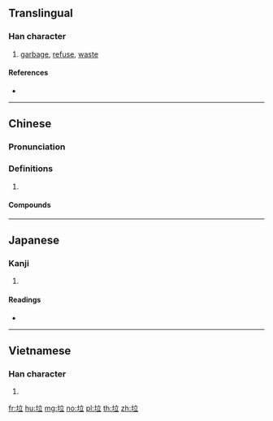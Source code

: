 {{character info/new}}
==Translingual==

===Han character===
{{Han char|rn=32|rad=土|as=05|sn=8|four=40118|canj=GYT|ids=⿰土立}}

# [[garbage]], [[refuse]], [[waste]]

====References====
* {{Han ref|kx=0227.271|dkj=05029|dj=0463.140|hdz=10434.060|uh=5783|ud=22403|bh=A955|bd=43349}}

----

==Chinese==
{{zh-forms}}

===Pronunciation===
{{zh-pron
|m=垃
|c=laap6
|mn=qz,xm,zz:la̍p/qz,twv,xm,zz:lap/tw:lah
|cat=
}}

===Definitions===
{{zh-hanzi}}

# {{rfdef|zh}}

====Compounds====
{{zh-der|垃圾|垃圾分類|垃圾回收|垃圾堆|垃圾場|垃圾山|垃圾桶|垃圾相|垃圾筒|垃圾箱|垃圾車|垃圾量|垃圾食物}}

----

==Japanese==

===Kanji===
{{ja-kanji|grade=|rs=土05}}

# {{defn|lang=ja|sort=土05}}

====Readings====
* {{ja-readings|on=[[らつ]] (ratsu)|kun=}}

----

==Vietnamese==

===Han character===
{{vi-hantu|[[lạp]], [[lắp]], [[lấp]], [[lớp]], [[rập]], [[lọp]]|rs=土05}}

# {{defn|lang=vi}}

[[fr:垃]]
[[hu:垃]]
[[mg:垃]]
[[no:垃]]
[[pl:垃]]
[[th:垃]]
[[zh:垃]]